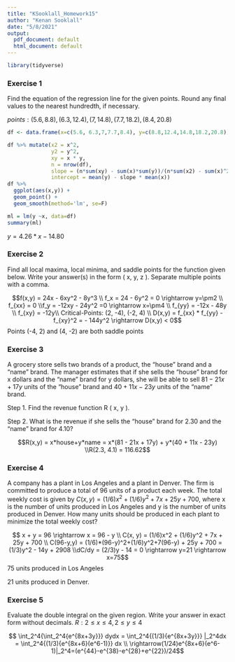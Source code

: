 ```yaml
---
title: "KSooklall_Homework15"
author: "Kenan Sooklall"
date: "5/8/2021"
output:
  pdf_document: default
  html_document: default
---
```


```r
library(tidyverse)
```

### Exercise 1
Find the equation of the regression line for the given points. Round any final values to the nearest hundredth, if necessary.

$points: ( 5.6, 8.8 ), ( 6.3, 12.4 ), ( 7, 14.8 ), ( 7.7, 18.2 ), ( 8.4, 20.8 )$

```r
df <- data.frame(x=c(5.6, 6.3,7,7.7,8.4), y=c(8.8,12.4,14.8,18.2,20.8))

df %>% mutate(x2 = x^2, 
              y2 = y^2, 
              xy = x * y, 
              n = nrow(df), 
              slope = (n*sum(xy) - sum(x)*sum(y))/(n*sum(x2) - sum(x)^2),
              intercept = mean(y) - slope * mean(x))
df %>% 
  ggplot(aes(x,y)) + 
  geom_point() + 
  geom_smooth(method='lm', se=F)

ml = lm(y ~x, data=df)
summary(ml)
```

$y = 4.26 * x - 14.80$

### Exercise 2
Find all local maxima, local minima, and saddle points for the function given below. Write your answer(s) in the form ( x, y, z ). Separate multiple points with a comma.

$$f(x,y) = 24x - 6xy^2 - 8y^3 \\ f_x  = 24 - 6y^2 = 0 \rightarrow y=\pm2 \\ f_{xx} = 0 \\f_y = -12xy - 24y^2 =0 \rightarrow x=\pm4 \\ f_{yy} = -12x - 48y \\ f_{xy} = -12y\\ Critical-Points: (2, -4), (-2, 4) \\ D(x,y) = f_{xx} * f_{yy} - f_{xy}^2 = - 144y^2 \rightarrow D(x,y) < 0$$
Points (-4, 2) and (4, -2) are both saddle points


### Exercise 3
A grocery store sells two brands of a product, the "house" brand and a "name" brand. The manager estimates that if she sells the "house" brand for x dollars and the "name" brand for y dollars, she will be able to sell $81 - 21x + 17y$ units of the "house" brand and $40 + 11x - 23y$ units of the "name" brand.

Step 1. Find the revenue function R ( x, y ).

Step 2. What is the revenue if she sells the "house" brand for 2.30 and the "name" brand for 4.10?

$$R(x,y) = x*house+y*name = x*(81 - 21x + 17y) + y*(40 + 11x - 23y) \\R(2.3, 4.1) = 116.62$$

### Exercise 4
A company has a plant in Los Angeles and a plant in Denver. The firm is committed to produce a total of 96 units of a product each week. The total weekly cost is given by $C(x, y) = (1/6)x^2 + (1/6)y^2 + 7x + 25y + 700$, where x is the number of units produced in Los Angeles and y is the number of units produced in Denver. How many units should be produced in each plant to minimize the total weekly cost?

$$ x + y = 96 \rightarrow x = 96 - y \\ C(x, y) = (1/6)x^2 + (1/6)y^2 + 7x + 25y + 700 \\ C(96-y,y) = (1/6)*(96-y)^2+(1/6)y^2+7(96-y) + 25y + 700 = (1/3)y^2 - 14y + 2908 \\dC/dy = (2/3)y - 14 = 0 \rightarrow y=21 \rightarrow x=75$$
75 units produced in Los Angeles

21 units produced in Denver.


### Exercise 5
Evaluate the double integral on the given region. Write your answer in exact form without decimals.
$R: 2 \le x \le 4 , 2 \le y \le 4$

$$ \int_2^4{\int_2^4{e^{8x+3y}}} dydx =  \int_2^4{(1/3){e^{8x+3y}}} |_2^4dx = \int_2^4{(1/3){e^{8x+6}(e^6-1)}} dx \\ \rightarrow(1/24)e^{8x+6}(e^6-1)|_2^4=(e^{44}-e^{38}-e^{28}+e^{22})/24$$